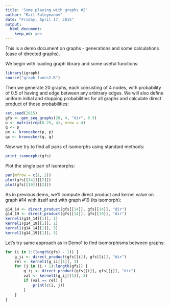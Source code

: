 ```yaml
---
title: 'Some playing with graphs #2'
author: "Rail Suleymanov"
date: "Friday, April 17, 2015"
output:
  html_document:
    keep_md: yes
---
```


This is a demo document on graphs - generations and some calculations (case of directed graphs).

We begin with loading graph library and some useful functions:

```r
library(igraph)
source("graph_funcs2.R")
```

Then we generate 20 graphs, each consisting of 4 nodes, with probability of 0.5 of having and edge between any arbitrary edges. We will also define uniform initial and stopping probabilities for all graphs and calculate direct product of those probabilities:

```r
set.seed(2015)
gfs <- gen_seq_graphs(20, 4, "dir", 0.5)
p <- matrix(rep(0.25, 4), nrow = 4)
q <- p
px <- kronecker(p, p)
qx <- kronecker(q, q)
```

Now we try to find all pairs of isomorphs using standard methods:

```r
print_isomorphs(gfs)
```

Plot the single pair of isomorphs:

```r
par(mfrow = c(1, 2))
plot(gfs[[14]][[2]])
plot(gfs[[19]][[2]])
```

As in previous demo, we'll compute direct product and kernel value on graph #14 with itself and with graph #19 (its isomorph):

```r
g14_14 <- direct_product(gfs[[14]], gfs[[14]], "dir")
g14_19 <- direct_product(gfs[[14]], gfs[[19]], "dir")
kernel1(g14_14[[1]], 1)
kernel1(g14_19[[1]], 1)
kernel1(g14_14[[1]], 5)
kernel1(g14_19[[1]], 5)
```

Let's try same approach as in Demo1 to find isomorphisms between graphs:

```r
for (i in 1:(length(gfs) - 1)) {
    g_ii <- direct_product(gfs[[i]], gfs[[i]], "dir")
    rel <- kernel1(g_ii[[1]], 3)
    for (j in (i + 1):length(gfs)) {
        g_ij <- direct_product(gfs[[i]], gfs[[j]], "dir")
        val <- kernel1(g_ij[[1]], 3)
        if (val == rel) {
            print(c(i, j))
        }
    }
}
```

